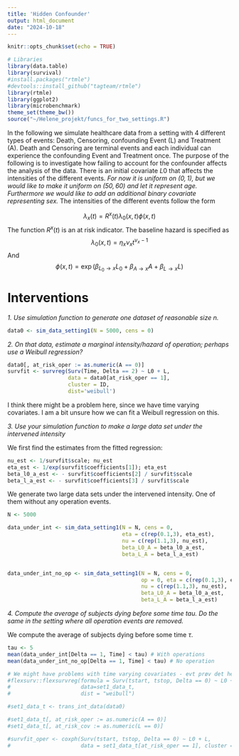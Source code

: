 ```yaml
---
title: 'Hidden Confounder'
output: html_document
date: "2024-10-18"
---
```


```r
knitr::opts_chunk$set(echo = TRUE)
```


```r
# Libraries
library(data.table)
library(survival)
#install.packages("rtmle")
#devtools::install_github("tagteam/rtmle")
library(rtmle)
library(ggplot2)
library(microbenchmark)
theme_set(theme_bw())
source("~/Helene_projekt/funcs_for_two_settings.R")
```

In the following we simulate healthcare data from a setting with 4 different types of events: Death, Censoring, confounding Event (L) and Treatment (A). Death and Censoring are terminal events and each individual can experience the confounding Event and Treatment once. The purpose of the following is to investigate how failing to account for the confounder affects the analysis of the data. There is an initial covariate $L0$ that affects the intensities of the different events. *For now it is uniform on $(0,1)$, but we would like to make it uniform on $(50,60)$ and let it represent age. Furthermore we would like to add an additional binary covariate representing sex.* The intensities of the different events follow the form

$$\lambda_{x}(t) =  R^x(t) \lambda_{0}(x,t)\phi(x,t)$$
The function $R^x(t)$ is an at risk indicator. The baseline hazard is specified as
$$\lambda_{0}(x,t)=\eta_x \nu_x t^{\nu_x-1} $$
And
$$\phi(x,t) = \exp (\beta_{L_0 \to x} L_0 + \beta_{A \to x} A + \beta_{L \to x} L)$$

# Interventions

*1. Use simulation function to generate one dataset of reasonable size $n$.*

```r
data0 <- sim_data_setting1(N = 5000, cens = 0)
```

*2. On that data, estimate a marginal intensity/hazard of operation; perhaps use a Weibull regression?*

```r
data0[, at_risk_oper := as.numeric(A == 0)]
survfit <- survreg(Surv(Time, Delta == 2) ~ L0 + L, 
                   data = data0[at_risk_oper == 1], 
                   cluster = ID,
                   dist='weibull')
```

I think there might be a problem here, since we have time varying covariates. I am a bit unsure how we can fit a Weibull regression on this. 

*3. Use your simulation function to make a large data set under the intervened intensity*

We first find the estimates from the fitted regression:

```r
nu_est <- 1/survfit$scale; nu_est
eta_est <- 1/exp(survfit$coefficients[1]); eta_est
beta_l0_a_est <- - survfit$coefficients[2] / survfit$scale 
beta_l_a_est <- - survfit$coefficients[3] / survfit$scale
```

We generate two large data sets under the intervened intensity. One of them without any operation events. 
```r
N <- 5000

data_under_int <- sim_data_setting1(N = N, cens = 0,
                                    eta = c(rep(0.1,3), eta_est),
                                    nu = c(rep(1.1,3), nu_est),
                                    beta_L0_A = beta_l0_a_est,
                                    beta_L_A = beta_l_a_est)


data_under_int_no_op <- sim_data_setting1(N = N, cens = 0, 
                                          op = 0, eta = c(rep(0.1,3), eta_est),
                                          nu = c(rep(1.1,3), nu_est),
                                          beta_L0_A = beta_l0_a_est,
                                          beta_L_A = beta_l_a_est)
```

*4. Compute the average of subjects dying before some time tau. Do the same in the setting where all operation events are removed.*

We compute the average of subjects dying before some time $\tau$.  
```r
tau <- 5
mean(data_under_int[Delta == 1, Time] < tau) # With operations
mean(data_under_int_no_op[Delta == 1, Time] < tau) # No operation
```


```r
# We might have problems with time varying covariates - evt prøv det her
#flexsurv::flexsurvreg(formula = Surv(tstart, tstop, Delta == 0) ~ L0 + L, 
#                      data=set1_data_t,
#                      dist = "weibull") 

#set1_data_t <- trans_int_data(data0)

#set1_data_t[, at_risk_oper := as.numeric(A == 0)]
#set1_data_t[, at_risk_cov := as.numeric(L == 0)]

#survfit_oper <- coxph(Surv(tstart, tstop, Delta == 0) ~ L0 + L, 
#                      data = set1_data_t[at_risk_oper == 1], cluster = ID)
```



